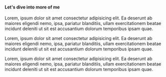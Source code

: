 
<Meta title='About John Doe - PressBlog' />

<MeetMe />

#### Let's dive into more of me

Lorem, ipsum dolor sit amet consectetur adipisicing elit. Ea deserunt ab maiores eligendi nemo, ipsa, pariatur blanditiis, ullam exercitationem beatae incidunt deleniti ut sit est accusantium dolorum temporibus ipsam quae.

Lorem, ipsum dolor sit amet consectetur adipisicing elit. Ea deserunt ab maiores eligendi nemo, ipsa, pariatur blanditiis, ullam exercitationem beatae incidunt deleniti ut sit est accusantium dolorum temporibus ipsam quae.

Lorem, ipsum dolor sit amet consectetur adipisicing elit. Ea deserunt ab maiores eligendi nemo, ipsa, pariatur blanditiis, ullam exercitationem beatae incidunt deleniti ut sit est accusantium dolorum temporibus ipsam quae.
